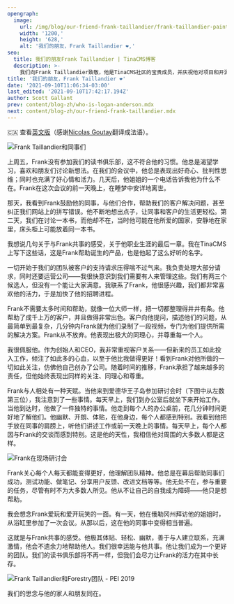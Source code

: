 ```yaml
---
opengraph:
  image:
    url: /img/blog/our-friend-frank-taillandier/frank-taillandier-painting.jpg
    width: '1200,'
    height: '628,'
    alt: '我们的朋友，Frank Taillandier ❤️,'
seo:
  title: 我们的朋友Frank Taillandier | TinaCMS博客
  description: >-
    我们向Frank Taillandier致敬，他是TinaCMS社区的宝贵成员，并庆祝他对项目和开源的贡献。
title: '我们的朋友，Frank Taillandier ❤️'
date: '2021-09-10T11:06:34-03:00'
last_edited: '2021-09-10T17:42:17.194Z'
author: Scott Gallant
prev: content/blog-zh/who-is-logan-anderson.mdx
next: content/blog-zh/our-friend-frank-taillandier.mdx
---
```


🇨🇦 查看[英文版](/blog/our-friend-frank-taillandier/)（感谢[Nicolas Goutay](https://twitter.com/messages/17271529-58286073)翻译成法语）。

![Frank Taillandier和同事们](/img/blog/our-friend-frank-taillandier/frank-taillandier-painting.jpg)

上周五，Frank没有参加我们的读书俱乐部，这不符合他的习惯。他总是渴望学习，喜欢和朋友们讨论新想法。在我们的会议中，他总是表现出好奇心、批判性思维；同时也充满了好心情和活力。几天后，他姐姐的一个电话告诉我他为什么不在。Frank在这次会议的前一天晚上，在睡梦中安详地离世。

那天，我看到Frank鼓励他的同事，与他们合作，帮助我们的客户解决问题，甚至纠正我们网站上的拼写错误。他不断地想出点子，让同事和客户的生活更轻松。第二天，我们在讨论一本书，而他却不在，当时他可能在他所爱的国家，安静地在家里，床头柜上可能放着同一本书。

我想说几句关于与Frank共事的感受，关于他职业生涯的最后一章。我在TinaCMS上写下这些话，这是Frank帮助诞生的产品，也是他起了这么好听的名字。

一切开始于我们的团队被客户的支持请求压得喘不过气来。我负责处理大部分请求，同时还要运营公司——我很快意识到我们需要有人来管理这些。我们有两三个候选人，但没有一个能让大家满意。我联系了Frank，他很感兴趣，我们都非常喜欢他的活力，于是加快了他的招聘进程。

Frank不需要太多时间和帮助，就像一位大师一样，把一切都整理得井井有条。他帮助了成千上万的客户，并且做得非常出色。客户向他提问，描述他们的问题，从最简单到最复杂，几分钟内Frank就为他们录制了一段视频，专门为他们提供所需的解决方案。Frank从不放弃。他表现出极大的同理心，并尊重每一个人。

我很佩服他。作为创始人和CEO，我非常重视客户关系——但新来的员工如此投入工作，倾注了如此多的心血，以至于他比我做得更好！看到Frank对他所做的一切如此关注，仿佛他自己创办了公司。随着时间的推移，Frank承担了越来越多的责任，但他始终表现出同样的关注、同理心和尊重。

Frank与人相处有一种天赋。当他来到爱德华王子岛参加研讨会时（下图中从左数第三位），我注意到了一些事情。每天早上，我们到办公室后就坐下来开始工作。当他到达时，他做了一件独特的事情。他走到每个人的办公桌前，花几分钟时间更好地了解他们。他幽默、开朗、体贴，在他身边，每个人都感到特别。我看到他把手放在同事的肩膀上，听他们讲述工作或前一天晚上的事情。每天早上，每个人都因与Frank的交谈而感到特别。这是他的天性，我相信他对周围的大多数人都是这样。

![Frank在现场研讨会](/img/blog/our-friend-frank-taillandier/forestry-retreat-1300.jpg)

Frank关心每个人每天都能变得更好，他理解团队精神。他总是在幕后帮助同事们成功，测试功能、做笔记、分享用户反馈、改进文档等等。他无处不在，参与重要的任务，尽管有时不为大多数人所见。他从不让自己的自我成为障碍——他只是想帮助。

我会想念Frank爱玩和爱开玩笑的一面。有一天，他在俄勒冈州拜访他的姐姐时，从浴缸里参加了一次会议。从那以后，这在他的同事中变得相当普遍。

这就是与Frank共事的感受。他极其体贴、轻松、幽默，善于与人建立联系，充满激情，他会不遗余力地帮助他人。我们很幸运能与他共事。他让我们成为一个更好的团队。我们的读书俱乐部将不再一样，但我们会尽力让Frank的活力在其中长存。

![Frank Taillandier和Forestry团队 - PEI 2019](/img/blog/our-friend-frank-taillandier/forestry-team-pei.jpg)

我们的思念与他的家人和朋友同在。